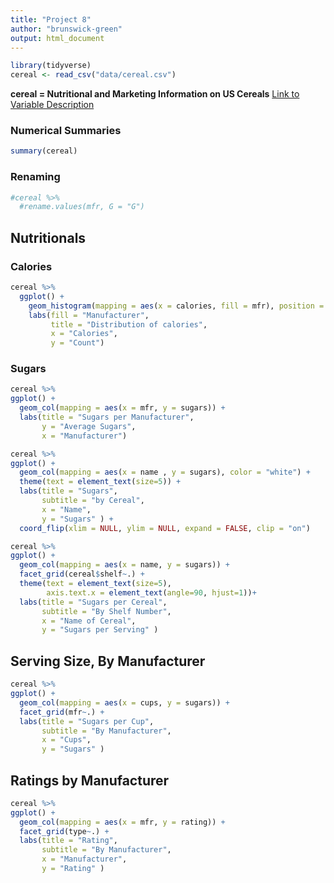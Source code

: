 ```yaml
---
title: "Project 8"
author: "brunswick-green"
output: html_document
---
```


```r
library(tidyverse)
cereal <- read_csv("data/cereal.csv")
```

**cereal = Nutritional and Marketing Information on US Cereals**
[Link to Variable Description](https://vincentarelbundock.github.io/Rdatasets/doc/MASS/UScereal.html)

### Numerical Summaries

```r
summary(cereal)
```

### Renaming

```r
#cereal %>%
  #rename.values(mfr, G = "G")
```


## Nutritionals

### Calories

```r
cereal %>% 
  ggplot() +
    geom_histogram(mapping = aes(x = calories, fill = mfr), position = "stack") +
    labs(fill = "Manufacturer", 
         title = "Distribution of calories",
         x = "Calories",
         y = "Count") 
```

### Sugars

```r
cereal %>%
ggplot() +
  geom_col(mapping = aes(x = mfr, y = sugars)) +
  labs(title = "Sugars per Manufacturer",
       y = "Average Sugars",
       x = "Manufacturer") 
```

```r
cereal %>%
ggplot() +
  geom_col(mapping = aes(x = name , y = sugars), color = "white") +
  theme(text = element_text(size=5)) +
  labs(title = "Sugars",
       subtitle = "by Cereal",
       x = "Name",
       y = "Sugars" ) +
  coord_flip(xlim = NULL, ylim = NULL, expand = FALSE, clip = "on")
```

```r
cereal %>%
ggplot() +
  geom_col(mapping = aes(x = name, y = sugars)) +
  facet_grid(cereal$shelf~.) +
  theme(text = element_text(size=5),
        axis.text.x = element_text(angle=90, hjust=1))+
  labs(title = "Sugars per Cereal",
       subtitle = "By Shelf Number",
       x = "Name of Cereal",
       y = "Sugars per Serving" )
```

## Serving Size, By Manufacturer

```r
cereal %>%
ggplot() +
  geom_col(mapping = aes(x = cups, y = sugars)) +
  facet_grid(mfr~.) +
  labs(title = "Sugars per Cup",
       subtitle = "By Manufacturer",
       x = "Cups",
       y = "Sugars" )
```

## Ratings by Manufacturer

```r
cereal %>%
ggplot() +
  geom_col(mapping = aes(x = mfr, y = rating)) +
  facet_grid(type~.) +
  labs(title = "Rating",
       subtitle = "By Manufacturer",
       x = "Manufacturer",
       y = "Rating" )
```


